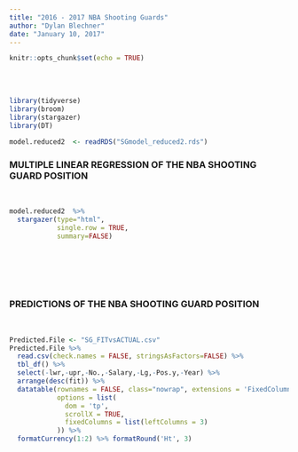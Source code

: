 ```yaml
---
title: "2016 - 2017 NBA Shooting Guards"
author: "Dylan Blechner"
date: "January 10, 2017"
---
```


```r
knitr::opts_chunk$set(echo = TRUE)
```
<br><br>

```r
library(tidyverse)
library(broom)
library(stargazer)
library(DT)
```

```r
model.reduced2  <- readRDS("SGmodel_reduced2.rds")
```

### MULTIPLE LINEAR REGRESSION OF THE NBA SHOOTING GUARD POSITION
<br>

```r
model.reduced2  %>%
  stargazer(type="html", 
            single.row = TRUE,
            summary=FALSE)
```
<br><br>
<br><br>


### PREDICTIONS OF THE NBA SHOOTING GUARD POSITION
<br>
```r
Predicted.File <- "SG_FITvsACTUAL.csv"
Predicted.File %>%
  read.csv(check.names = FALSE, stringsAsFactors=FALSE) %>%
  tbl_df() %>%
  select(-lwr,-upr,-No.,-Salary,-Lg,-Pos.y,-Year) %>%
  arrange(desc(fit)) %>%
  datatable(rownames = FALSE, class="nowrap", extensions = 'FixedColumns',
            options = list(
              dom = 'tp',
              scrollX = TRUE,
              fixedColumns = list(leftColumns = 3)
            )) %>% 
  formatCurrency(1:2) %>% formatRound('Ht', 3)


```

<br>
<br>
